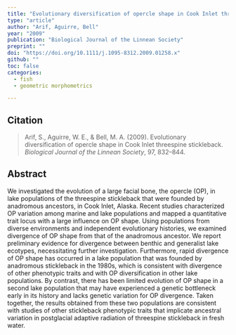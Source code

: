 ```yaml
---
title: "Evolutionary diversification of opercle shape in Cook Inlet threespine stickleback"
type: "article"
author: "Arif, Aguirre, Bell"
year: "2009"
publication: "Biological Journal of the Linnean Society"
preprint: ""
doi: "https://doi.org/10.1111/j.1095-8312.2009.01258.x"
github: ""
toc: false
categories:
  - fish
  - geometric morphometrics

---
```


## Citation

> Arif, S., Aguirre, W. E., & Bell, M. A. (2009). Evolutionary diversification of opercle shape in Cook Inlet threespine stickleback. *Biological Journal of the Linnean Society*, 97, 832–844.


## Abstract

We investigated the evolution of a large facial bone, the opercle (OP), in lake populations of the threespine stickleback that were founded by anadromous ancestors, in Cook Inlet, Alaska. Recent studies characterized OP variation among marine and lake populations and mapped a quantitative trait locus with a large influence on OP shape. Using populations from diverse environments and independent evolutionary histories, we examined divergence of OP shape from that of the anadromous ancestor. We report preliminary evidence for divergence between benthic and generalist lake ecotypes, necessitating further investigation. Furthermore, rapid divergence of OP shape has occurred in a lake population that was founded by anadromous stickleback in the 1980s, which is consistent with divergence of other phenotypic traits and with OP diversification in other lake populations. By contrast, there has been limited evolution of OP shape in a second lake population that may have experienced a genetic bottleneck early in its history and lacks genetic variation for OP divergence. Taken together, the results obtained from these two populations are consistent with studies of other stickleback phenotypic traits that implicate ancestral variation in postglacial adaptive radiation of threespine stickleback in fresh water.
